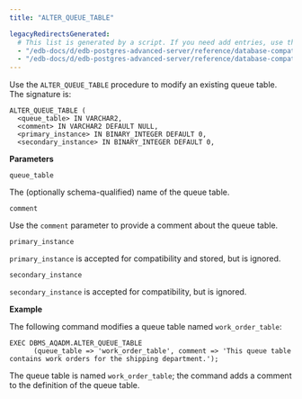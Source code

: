 ```yaml
---
title: "ALTER_QUEUE_TABLE"

legacyRedirectsGenerated:
  # This list is generated by a script. If you need add entries, use the `legacyRedirects` key.
  - "/edb-docs/d/edb-postgres-advanced-server/reference/database-compatibility-for-oracle-developers-built-in-package-guide/13/alter_queue_table.html"
  - "/edb-docs/d/edb-postgres-advanced-server/reference/database-compatibility-for-oracle-developers-built-in-package-guide/latest/alter_queue_table.html"
---
```


Use the `ALTER_QUEUE_TABLE` procedure to modify an existing queue table. The signature is:

```text
ALTER_QUEUE_TABLE (
  <queue_table> IN VARCHAR2,
  <comment> IN VARCHAR2 DEFAULT NULL,
  <primary_instance> IN BINARY_INTEGER DEFAULT 0,
  <secondary_instance> IN BINARY_INTEGER DEFAULT 0,
```

**Parameters**

`queue_table`

 The (optionally schema-qualified) name of the queue table.

`comment`

 Use the `comment` parameter to provide a comment about the queue table.

`primary_instance`

 `primary_instance` is accepted for compatibility and stored, but is ignored.

`secondary_instance`

 `secondary_instance` is accepted for compatibility, but is ignored.

**Example**

The following command modifies a queue table named `work_order_table`:

```text
EXEC DBMS_AQADM.ALTER_QUEUE_TABLE
      (queue_table => 'work_order_table', comment => 'This queue table
contains work orders for the shipping department.');
```

The queue table is named `work_order_table`; the command adds a comment to the definition of the queue table.
